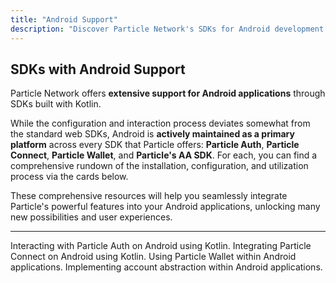 ```yaml
---
title: "Android Support"
description: "Discover Particle Network's SDKs for Android development."
---
```


## SDKs with Android Support

Particle Network offers **extensive support for Android applications** through SDKs built with Kotlin. 

While the configuration and interaction process deviates somewhat from the standard web SDKs, Android is **actively maintained as a primary platform** across every SDK that Particle offers: **Particle Auth**, **Particle Connect**, **Particle Wallet**, and **Particle's AA SDK**. For each, you can find a comprehensive rundown of the installation, configuration, and utilization process via the cards below.

These comprehensive resources will help you seamlessly integrate Particle's powerful features into your Android applications, unlocking many new possibilities and user experiences.

***

<CardGroup cols={2}>
  <Card title="Particle Auth" href="/api-reference/auth/mobile-sdks/android">
    Interacting with Particle Auth on Android using Kotlin.
  </Card>
  <Card title="Particle Connect" href="/api-reference/connect/mobile/android">
    Integrating Particle Connect on Android using Kotlin.
  </Card>
   <Card title="Particle Wallet" href="/api-reference/wallet/mobile/android">
    Using Particle Wallet within Android applications.
  </Card>
     <Card title="Account Abstraction" href="/api-reference/aa/sdks/mobile/android">
    Implementing account abstraction within Android applications.
  </Card>
</CardGroup>